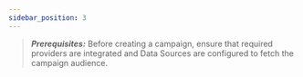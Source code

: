 ```yaml
---
sidebar_position: 3
---
```


>**_Prerequisites:_** Before creating a campaign, ensure that required providers are integrated and Data Sources are configured to fetch the campaign audience.